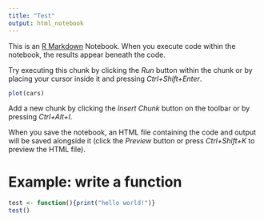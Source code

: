 ```yaml
---
title: "Test"
output: html_notebook
---
```


This is an [R Markdown](http://rmarkdown.rstudio.com) Notebook. When you execute code within the notebook, the results appear beneath the code. 

Try executing this chunk by clicking the *Run* button within the chunk or by placing your cursor inside it and pressing *Ctrl+Shift+Enter*. 

```r
plot(cars)
```

Add a new chunk by clicking the *Insert Chunk* button on the toolbar or by pressing *Ctrl+Alt+I*.


When you save the notebook, an HTML file containing the code and output will be saved alongside it (click the *Preview* button or press *Ctrl+Shift+K* to preview the HTML file).







# Example: write a function

```r
test <- function(){print("hello world!")}
test()
```